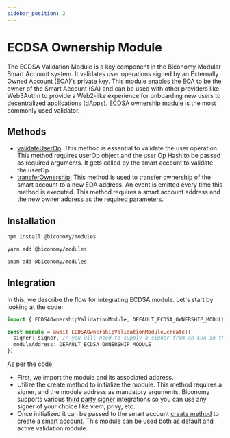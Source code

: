 ```yaml
---
sidebar_position: 2
---
```

# ECDSA Ownership Module

The ECDSA Validation Module is a key component in the Biconomy Modular Smart Account system. It validates user operations signed by an Externally Owned Account (EOA)'s private key. This module enables the EOA to be the owner of the Smart Account (SA) and can be used with other providers like Web3Authn to provide a Web2-like experience for onboarding new users to decentralized applications (dApps).
[ECDSA ownership module](https://github.com/bcnmy/scw-contracts/blob/main/contracts/smart-account/modules/EcdsaOwnershipRegistryModule.sol) is the most commonly used validator.

## Methods
- [validateUserOp](https://github.com/bcnmy/scw-contracts/blob/b5be5399ef0e411b62b4342e12a15e34c35bb83c/contracts/smart-account/modules/EcdsaOwnershipRegistryModule.sol#L90C14-L90C28): This method is essential to validate the user operation. This method requires userOp object and the user Op Hash to be passed as required arguments. It gets called by the smart account to validate the userOp.
- [transferOwnership](https://github.com/bcnmy/scw-contracts/blob/b5be5399ef0e411b62b4342e12a15e34c35bb83c/contracts/smart-account/modules/EcdsaOwnershipRegistryModule.sol#L142C14-L142C14): This method is used to transfer ownership of the smart account to a new EOA address. An event is emitted every time this method is executed. This method requires a smart account address and the new owner address as the required parameters.
## Installation

<Tabs>
<TabItem value="js" label="npm">

```bash
npm install @biconomy/modules 
```

</TabItem>
<TabItem value="py" label="yarn">

```bash
yarn add @biconomy/modules 
```

</TabItem>
<TabItem value="java" label="pnpm">

```bash
pnpm add @biconomy/modules 
```

</TabItem>
</Tabs>

## Integration 
In this, we describe the flow for integrating ECDSA module. Let's start by looking at the code:

```typescript
import { ECDSAOwnershipValidationModule, DEFAULT_ECDSA_OWNERSHIP_MODULE } from "@biconomy/modules";

const module = await ECDSAOwnershipValidationModule.create({
  signer: signer, // you will need to supply a signer from an EOA in this step
  moduleAddress: DEFAULT_ECDSA_OWNERSHIP_MODULE
})

```
As per the code, 
- First, we import the module and its associated address.
- Utilize the create method to initialize the module. This method requires a signer, and the module address as mandatory arguments.
Biconomy supports various [third party signer](/Account/signers/description) integrations so you can use any signer of your choice like viem, privy, etc.
- Once initialized it can be passed to the smart account [create method](/Account/methods/create) to create a smart account. 
This module can be used both as default and active validation module.